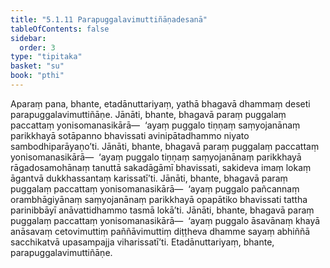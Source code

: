 ```yaml
---
title: "5.1.11 Parapuggalavimuttiñāṇadesanā"
tableOfContents: false
sidebar:
  order: 3
type: "tipitaka"
basket: "su"
book: "pthi"
---
```



<DynamicBreadcrumb />

<Division number="155" book="pthi" bookNo="8" page="89">

<Paragraph number="316" book="pthi">
Aparaṃ pana, bhante, etadānuttariyaṃ, yathā bhagavā dhammaṃ deseti parapuggalavimuttiñāṇe. Jānāti, bhante, bhagavā paraṃ puggalaṃ paccattaṃ yonisomanasikārā—  ‘ayaṃ puggalo tiṇṇaṃ saṃyojanānaṃ parikkhayā sotāpanno bhavissati avinipātadhammo niyato sambodhiparāyaṇo’ti. Jānāti, bhante, bhagavā paraṃ puggalaṃ paccattaṃ yonisomanasikārā—  ‘ayaṃ puggalo tiṇṇaṃ saṃyojanānaṃ parikkhayā rāgadosamohānaṃ tanuttā sakadāgāmī bhavissati, sakideva imaṃ lokaṃ āgantvā dukkhassantaṃ karissatī’ti. Jānāti, bhante, bhagavā paraṃ puggalaṃ paccattaṃ yonisomanasikārā—  ‘ayaṃ puggalo pañcannaṃ orambhāgiyānaṃ saṃyojanānaṃ parikkhayā opapātiko bhavissati tattha parinibbāyī anāvattidhammo tasmā lokā’ti. Jānāti, bhante, bhagavā paraṃ puggalaṃ paccattaṃ yonisomanasikārā—  ‘ayaṃ puggalo āsavānaṃ khayā anāsavaṃ cetovimuttiṃ paññāvimuttiṃ diṭṭheva dhamme sayaṃ abhiññā sacchikatvā upasampajja viharissatī’ti. Etadānuttariyaṃ, bhante, parapuggalavimuttiñāṇe.
</Paragraph>
</Division>